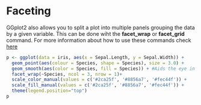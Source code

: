 
# Faceting


GGplot2 also allows you to split a plot into multiple panels grouping the data by a given variable. This can be done wiht the **facet_wrap** or **facet_grid** command. For more information about how to use these commands check [here](https://ggplot2-book.org/facet.html)


```r
p <- ggplot(data = iris, aes(x = Sepal.Length, y = Sepal.Width)) + 
  geom_point(aes(colour = Species, shape = Species), size = 3.0) +
  geom_smooth(aes(color = Species, fill = Species)) + #Aids the eye in seeing patterns in the presence of overplotting
  facet_wrap(~Species, ncol = 3, nrow = 1)+
  scale_color_manual(values = c('#2ca25f', '#8856a7', '#fec44f')) + 
  scale_fill_manual(values = c('#2ca25f', '#8856a7', '#fec44f')) + 
  theme(legend.position="top")
p
```
